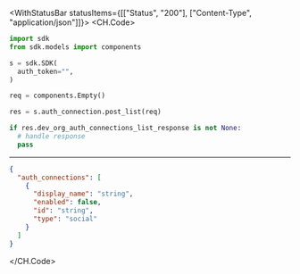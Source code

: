 

<WithStatusBar statusItems={[["Status", "200"], ["Content-Type", "application/json"]]}>
  <CH.Code>
  ```python PostList.py
  import sdk
from sdk.models import components

s = sdk.SDK(
    auth_token="",
)

req = components.Empty()

res = s.auth_connection.post_list(req)

if res.dev_org_auth_connections_list_response is not None:
    # handle response
    pass
  ```
  ---

  ```json Example Response
  {
    "auth_connections": [
      {
        "display_name": "string",
        "enabled": false,
        "id": "string",
        "type": "social"
      }
    ]
  }
  ```
  </CH.Code>
</WithStatusBar>
